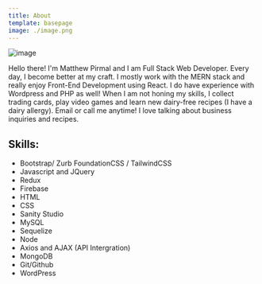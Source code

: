 ```yaml
---
title: About
template: basepage
image: ./image.png
---
```


<Row>

<Col>

![image](./indexme3.jpg)

</Col>

<Col>
Hello there! I'm Matthew Pirmal and I am Full Stack Web Developer. Every day, I become better at my craft. I mostly work with the MERN stack and really enjoy Front-End Development using React. I do have experience with Wordpress and PHP as well! When I am not honing my skills, I collect trading cards, play video games and learn new dairy-free recipes (I have a dairy allergy). Email or call me anytime! I love talking about business inquiries and recipes.
</Col>
</Row>

<Row>

<Col>

## Skills:

* Bootstrap/ Zurb FoundationCSS / TailwindCSS
* Javascript and JQuery
* Redux
* Firebase
* HTML
* CSS
* Sanity Studio
* MySQL
* Sequelize
* Node
* Axios and AJAX (API Intergration)
* MongoDB
* Git/Github
* WordPress

</Col>






</Row>




